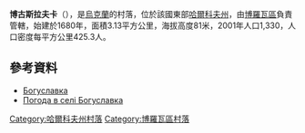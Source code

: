 {{coord|49|28|22|N|37|41|20|E|scale:100000_region:UA|display=title}}

'''博古斯拉夫卡'''（{{lang-uk|Богуславка}}），是[[烏克蘭|烏克蘭]]的村落，位於該國東部[[哈爾科夫州|哈爾科夫州]]，由[[博羅瓦區|博羅瓦區]]負責管轄，始建於1680年，面積3.13平方公里，海拔高度81米，2001年人口1,330，人口密度每平方公里425.3人。

==參考資料==
* [http://gska2.rada.gov.ua/pls/z7502/A005?rdat1=09.01.2009&rf7571=32458 Богуславка]{{dead link|date=2017年11月 |bot=InternetArchiveBot |fix-attempted=yes }}
* [http://weather.in.ua/ua/har'kovskaja/1664 Погода в селі Богуславка] {{Wayback|url=http://weather.in.ua/ua/har'kovskaja/1664 |date=20200919193515 }}

{{DEFAULTSORT:Богуславка}}
[[Category:哈爾科夫州村落|Category:哈爾科夫州村落]]
[[Category:博羅瓦區村落|Category:博羅瓦區村落]]


{{Kharkiv-geo-stub}}